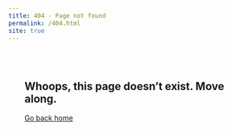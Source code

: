 ```yaml
---
title: 404 - Page not found
permalink: /404.html
site: true
---
```


<div class="text-center" style="padding: 2rem;">
  <h2 style="pointer-events: none; text-decoration: none; color: inherit;">
    Whoops, this page doesn't exist. Move along.
  </h2>
  <p><a href="/">Go back home</a></p>
</div>